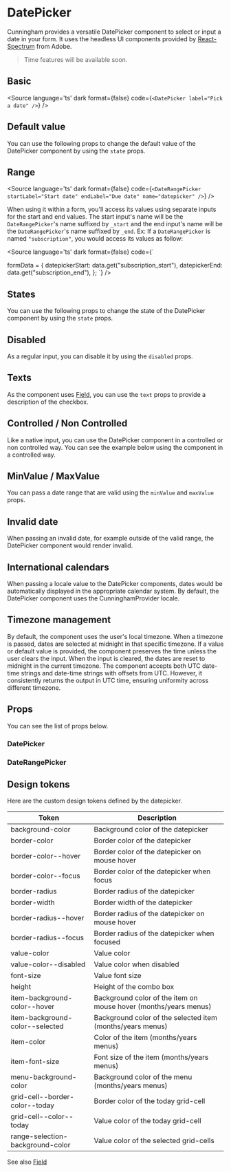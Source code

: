 

<Meta title="Components/Forms/DatePicker/Doc" component={DatePicker}/>


# DatePicker


Cunningham provides a versatile DatePicker component to select or input a date in your form. It uses the headless
UI components provided by [React-Spectrum](https://react-spectrum.adobe.com/react-aria/useDatePicker.html) from Adobe.

> Time features will be available soon.


## Basic

<Source
  language='ts'
  dark
  format={false}
  code={`
  <DatePicker label="Pick a date" />
  `}
/>

<Canvas>
  <Story id="components-forms-datepicker--default"/>
</Canvas>

## Default value
You can use the following props to change the default value of the DatePicker component by using the `state` props.

<Canvas sourceState="shown">
  <Story id="components-forms-datepicker--default-value"/>
</Canvas>

## Range

<Source
  language='ts'
  dark
  format={false}
  code={`
  <DateRangePicker startLabel="Start date" endLabel="Due date" name="datepicker" />
  `}
/>

When using it within a form, you'll access its values using separate inputs for the start and end values. The start input's
name will be the `DateRangePicker`'s name suffixed by `_start` and the end input's name will be the `DateRangePicker`'s name suffixed by `_end`.
Ex: If a `DateRangePicker` is named `"subscription"`, you would access its values as follow:

<Source
  language='ts'
  dark
  format={false}
  code={`

  formData = {
    datepickerStart: data.get("subscription_start"),
    datepickerEnd: data.get("subscription_end"),
  };
  `}
/>

<Canvas>
  <Story id="components-forms-datepicker--range-default"/>
</Canvas>


## States

You can use the following props to change the state of the DatePicker component by using the `state` props.

<Canvas sourceState="shown">
  <Story id="components-forms-datepicker--error"/>
  <Story id="components-forms-datepicker--success"/>
</Canvas>

## Disabled

As a regular input, you can disable it by using the `disabled` props.

<Canvas sourceState="shown">
  <Story id="components-forms-datepicker--disabled"/>
  <Story id="components-forms-datepicker--disabled-value"/>
</Canvas>

## Texts

As the component uses [Field](?path=/story/components-forms-field-doc--page), you can use the `text` props to provide a description of the checkbox.

<Canvas sourceState="shown">
  <Story id="components-forms-datepicker--with-text"/>
</Canvas>

## Controlled / Non Controlled

Like a native input, you can use the DatePicker component in a controlled or non controlled way. You can see the example below
using the component in a controlled way.

<Canvas sourceState="shown">
  <Story id="components-forms-datepicker--controlled"/>
  <Story id="components-forms-datepicker--range-controlled"/>
</Canvas>

## MinValue / MaxValue

You can pass a date range that are valid using the `minValue` and `maxValue` props.

<Canvas sourceState="shown">
  <Story id="components-forms-datepicker--min-max-value"/>
</Canvas>

## Invalid date

When passing an invalid date, for example outside of the valid range, the DatePicker component would render invalid.

<Canvas sourceState="shown">
  <Story id="components-forms-datepicker--invalid-value"/>
</Canvas>

## International calendars

When passing a locale value to the DatePicker components, dates would be automatically displayed in the appropriate calendar system.
By default, the DatePicker component uses the CunninghamProvider locale.

<Canvas sourceState="shown">
  <Story id="components-forms-datepicker--custom-locale"/>
  <Story id="components-forms-datepicker--cunningham-locale"/>
</Canvas>

## Timezone management

By default, the component uses the user's local timezone. When a timezone is passed, dates are selected at midnight in that specific timezone.
If a value or default value is provided, the component preserves the time unless the user clears the input.
When the input is cleared, the dates are reset to midnight in the current timezone.
The component accepts both UTC date-time strings and date-time strings with offsets from UTC.
However, it consistently returns the output in UTC time, ensuring uniformity across different timezone.


## Props

You can see the list of props below.

### DatePicker

<ArgsTable of={DatePicker} />

### DateRangePicker

<ArgsTable of={DateRangePicker} />


## Design tokens

Here are the custom design tokens defined by the datepicker.

| Token        	| Description                 	|
|---------------	|-----------------------------	|
| background-color   	| Background color of the datepicker    	|
| border-color   	| Border color of the datepicker    	|
| border-color--hover   	| Border color of the datepicker on mouse hover   	|
| border-color--focus   	| Border color of the datepicker when focus   	|
| border-radius     	| Border radius of the datepicker      	|
| border-width     	| Border width of the datepicker      	|
| border-radius--hover   	| Border radius of the datepicker on mouse hover    	|
| border-radius--focus   	| Border radius of the datepicker when focused    	|
| value-color   	| Value color  	|
| value-color--disabled   	| Value color when disabled 	|
| font-size        	| Value font size        	|
| height | Height of the combo box |
| item-background-color--hover | Background color of the item on mouse hover (months/years menus)   	|
| item-background-color--selected | Background color of the selected item (months/years menus)   	|
| item-color | Color of the item (months/years menus)    	|
| item-font-size | Font size of the item (months/years menus)    	|
| menu-background-color | Background color of the menu (months/years menus)    	|
| grid-cell--border-color--today | Border color of the today grid-cell    	|
| grid-cell--color--today | Value color of the today grid-cell    	|
| range-selection-background-color | Value color of the selected grid-cells    	|

See also [Field](?path=/story/components-forms-field-doc--page)
